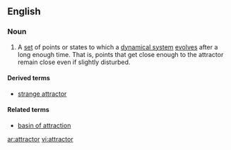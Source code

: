 ==English==
{{wikipedia}}
===Noun===
{{en-noun}}

# {{context|mathematics|physics}} A [[set]] of points or states to which a [[dynamical system]] [[evolve]]s after a long enough time.  That is, points that get close enough to the attractor remain close even if slightly disturbed.  

====Derived terms====
* [[strange attractor]]

====Related terms====
* [[basin of attraction]]

[[ar:attractor]]
[[vi:attractor]]